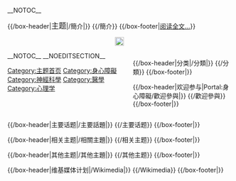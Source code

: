{{noteTA
|T=zh: Portal:身心障礙; zh-hans:Portal:残疾; zh-hk:Portal:殘疾; zh-tw:Portal:身心障礙; zh-hant:Portal:身心障礙
|1=zh: 身心障礙; zh-hans:残疾; zh-hk:殘疾; zh-tw:身心障礙; zh-hant:身心障礙
|2=zh: 残疾人; zh-hans:残疾人; zh-hk:殘疾人; zh-tw:身心障礙者; zh-hant:身心障礙者
}}
<!-- This portal was created using subst:box portal skeleton  -->
{{browsebar}}__NOTOC__

<div style="clear:both; width:100%">

{{/box-header|<big>{{PAGENAME}}主题</big>|{{FULLPAGENAME}}/簡介|}}
{{{{FULLPAGENAME}}/簡介}}
{{/box-footer|[[身心障礙|阅读全文...]]}}

<div style="text-align:center; margin:0.25em auto 0.75em">[[File:Fairytale_key_enter-2.png|20px]]{{purge|刷新页面}}</div>

</div>

<div style="float:left; width:55%;"> <!-- This width add to the the margin below to equal 99%-->

{{Random portal component|max=10|header=典范条目|footer=更多典范条目...|subpage=典範條目}}

{{Random portal component|max=7|header=特色图片||footer=更多特色图片...|subpage=特色圖片}}

</div>

<div style="float:right; width:44%;">

{{Random portal component|max=5|header=特色人物|footer=更多特色人物...|subpage=特色人物}}

{{/box-header|分类|{{FULLPAGENAME}}/分類|}}
{{{{FULLPAGENAME}}/分類}}
{{/box-footer|}}

{{/box-header|欢迎参与|Portal:身心障礙/歡迎參與|}}
{{/歡迎參與}}
{{/box-footer|}}

</div>

<div style="float:right; width:100%">

{{/box-header|主要话题|{{FULLPAGENAME}}/主要話題|}}
{{{{FULLPAGENAME}}/主要话题}}
{{/box-footer|}}

{{/box-header|相关主题|{{FULLPAGENAME}}/相關主題|}}
{{{{FULLPAGENAME}}/相关主题}}
{{/box-footer|}}

{{/box-header|其他主题|{{FULLPAGENAME}}/其他主題|}}
{{{{FULLPAGENAME}}/其他主题}}
{{/box-footer|}}

{{/box-header|维基媒体计划|{{FULLPAGENAME}}/Wikimedia|}}
{{{{FULLPAGENAME}}/Wikimedia}}
{{/box-footer|}}

</div>

[[Category:主题首页|Category:主题首页]]
[[Category:身心障礙|Category:身心障礙]]
[[Category:神經科學|Category:神經科學]]
[[Category:醫學|Category:醫學]]
[[Category:心理学|Category:心理学]]

__NOTOC__ __NOEDITSECTION__